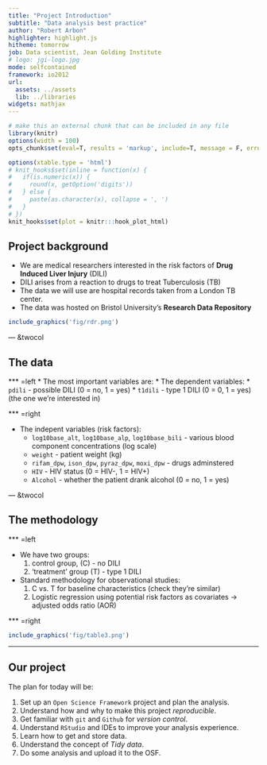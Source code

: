 ```yaml
---
title: "Project Introduction"
subtitle: "Data analysis best practice"
author: "Robert Arbon"
highlighter: highlight.js
hitheme: tomorrow
job: Data scientist, Jean Golding Institute
# logo: jgi-logo.jpg
mode: selfcontained
framework: io2012
url:
  assets: ../assets
  lib: ../libraries
widgets: mathjax
---
```


```r
# make this an external chunk that can be included in any file
library(knitr)
options(width = 100)
opts_chunk$set(eval=T, results = 'markup', include=T, message = F, error = F, warning = F, comment = NA, fig.align = 'center', dpi = 100, tidy = F, cache.path = '.cache/', fig.path = 'fig/')

options(xtable.type = 'html')
# knit_hooks$set(inline = function(x) {
#   if(is.numeric(x)) {
#     round(x, getOption('digits'))
#   } else {
#     paste(as.character(x), collapse = ', ')
#   }
# })
knit_hooks$set(plot = knitr:::hook_plot_html)
```

## Project background

* We are medical researchers interested in the risk factors of **Drug Induced Liver Injury** (DILI)
* DILI arises from a reaction to drugs to treat Tuberculosis (TB)
* The data we will use are hospital records taken from a London TB center. 
* The data was hosted on Bristol University's **Research Data Repository**

```r
include_graphics('fig/rdr.png')
```

--- &twocol

## The data

*** =left
* The most important variables are: 
  * The dependent variables: 
    * `pdili` - possible DILI (0 = no, 1 = yes)
    * `t1dili` - type 1 DILI (0 = 0, 1 = yes) (the one we're interested in)

*** =right

  * The indepent variables (risk factors):
    * `log10base_alt`, `log10base_alp`, `log10base_bili` - various blood component concentrations (log scale)
    * `weight` - patient weight (kg)
    * `rifam_dpw`, `ison_dpw`, `pyraz_dpw`, `moxi_dpw` - drugs adminstered
    * `HIV` - HIV status (0 = HIV-, 1 = HIV+)
    * `Alcohol` - whether the patient drank alcohol (0 = no, 1 = yes)

--- &twocol

## The methodology

*** =left

* We have two groups: 
  1. control group, (C) - no DILI
  2. 'treatment' group (T) - type 1 DILI
* Standard methodology for observational studies: 
  1. C vs. T for baseline characteristics (check they're similar)
  2. Logistic regression using potential risk factors as covariates -> adjusted odds ratio (AOR)

*** =right
```r
include_graphics('fig/table3.png')
```

---

## Our project
The plan for today will be: 

1. Set up an `Open Science Framework` project and plan the analysis. 
2. Understand how and why to make this project *reproducible*. 
3. Get familiar with `git` and `Github` for *version control*. 
4. Understand `RStudio` and IDEs to improve your analysis experience. 
5. Learn how to get and store data. 
6. Understand the concept of *Tidy data*.
7. Do some analysis and upload it to the OSF. 
